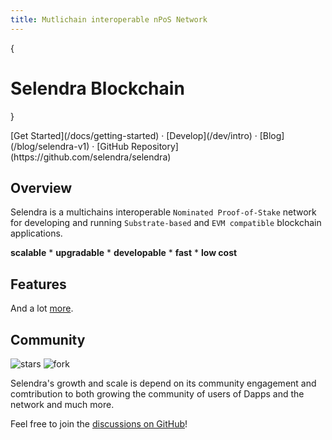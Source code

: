 ```yaml
---
title: Mutlichain interoperable nPoS Network
---
```



{<h1 className="text-center font-extrabold md:text-5xl mt-8" color="red"> Selendra Blockchain</h1>}

<Bleed>
  <Features/>
</Bleed>

<div className="mt-16 mb-20 text-center">
  [Get Started](/docs/getting-started) · 
  [Develop](/dev/intro) · 
  [Blog](/blog/selendra-v1) · 
  [GitHub Repository](https://github.com/selendra/selendra)
</div>

## Overview

Selendra is a multichains interoperable `Nominated Proof-of-Stake` network for developing and running `Substrate-based` and `EVM compatible` blockchain applications.

<Callout>
 <strong>scalable</strong> *  <strong>upgradable</strong> *  <strong>developable</strong> *  <strong>fast</strong> * <strong>low cost</strong>
</Callout>

## Features


And a lot [more](/docs/getting-started).

## Community

<p className="flex h-6">
  <img alt="stars" src="https://badgen.net/github/stars/selendra/selendra" className="inline-block mr-2"/>

  <img alt="fork" src="https://badgen.net/github/forks/selendra/selendra" className="inline-block mr-2"/>
</p>

Selendra's growth and scale is depend on its community engagement and comtribution to both growing the community of users of Dapps and the network and much more. 

Feel free to join the [discussions on GitHub](https://github.com/selendra/selendra/discussions)!
